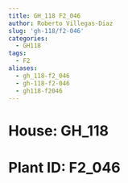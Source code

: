 ```yaml
---
title: GH_118 F2_046
author: Roberto Villegas-Diaz
slug: 'gh-118/f2-046'
categories:
  - GH118
tags:
  - F2
aliases:
  - gh_118-f2_046
  - gh-118-f2-046
  - gh118-f2046
---
```


# **House**: GH_118
# **Plant ID**: F2_046
